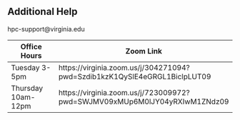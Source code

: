 ## Additional Help

hpc-support@virginia.edu

| Office Hours | Zoom Link |
---          |      ---|
Tuesday 3-5pm | https://virginia.zoom.us/j/304271094?pwd=Szdib1kzK1QySlE4eGRGL1BiclpLUT09
Thursday 10am-12pm | https://virginia.zoom.us/j/723009972?pwd=SWJMV09xMUp6M0lJY04yRXIwM1ZNdz09